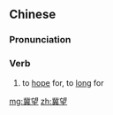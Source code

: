 ==Chinese==
{{zh-forms}}

===Pronunciation===
{{zh-pron
|m=jìwàng
|c=kei3 mong6
|cat=v
}}

===Verb===
{{zh-verb}}

# to [[hope]] for, to [[long]] for

[[mg:冀望]]
[[zh:冀望]]